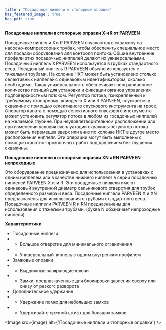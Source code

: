 ```yaml
---
title : "Посадочные ниппели и стопорные оправки"
has_featured_image : true
has_pdf: true
---
```


**Посадочные ниппели и стопорные оправки X и R от PARVEEN**

Посадочные ниппели X и R PARVEEN спускаются в скважину на насосно-компрессорных трубах, чтобы обеспечить специальное место для посадки оборудования для контроля притока. Общие внутренние профили этих посадочных ниппелей делают их универсальными. Посадочный ниппель X PARVEEN используется в трубках стандартного веса. Посадочный ниппель R PARVEEN обычно используется с тяжелыми трубами.
На колонне НКТ может быть установлено столько селективных ниппелей с одинаковым идентификатором, сколько необходимо. Такая универсальность обеспечивает неограниченное количество позиций для установки и фиксации органов управления подповерхностным потоком. Регулятор потока, прикрепленный к требуемому стопорному шпинделю X или R PARVEEN, спускается в скважине с помощью селективного спускового инструмента на тросе.
Оператор каната с помощью селективного спускового инструмента может установить регулятор потока в любом из посадочных ниппелей на желаемой глубине. При неудовлетворительном расположении или при изменении условий эксплуатации скважины регулятор потока может быть перемещен вверх или вниз по колонне НКТ в другое место расположения ниппеля. Эти операции могут быть выполнены с помощью канатно-проволочных работ под давлением без глушения скважины.

**Посадочные ниппели и стопорные оправки XN и RN PARVEEN - непроходные**

Это оборудование предназначено для использования в установках с одним ниппелем или в качестве нижнего ниппеля в серии посадочных ниппелей PARVEEN X или R. Эти посадочные ниппели имеют одинаковый внутренний диаметр сальникового отверстия для трубок определенного размера и веса. Посадочные ниппели PARVEEN X и XN предназначены для использования с трубами стандартного веса. Посадочные ниппели PARVEEN R и RN предназначены для использования с тяжелыми трубами.
(буква N обозначает непроходные ниппели)

**Характеристики**

* Посадочные ниппели
* * Большое отверстие для минимального ограничения
* * Универсальный ниппель с одним внутренним профилем
* Замковые оправки
* * Выдвижные запирающие ключи
* * Замки, предназначенные для блокировки давления сверху или снизу от резкого разворота
* Дополнительное удержание
* * Удержание помех для небольших замков
* * Удерживайте срезной штифт для больших замков



<Image src={image} alt={'Посадочные ниппели и стопорные оправки'} />